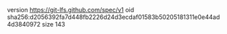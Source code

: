 version https://git-lfs.github.com/spec/v1
oid sha256:d2056392fa7d448fb2226d24d3ecdaf01583b50205181311e0e44ad4d3840972
size 143

